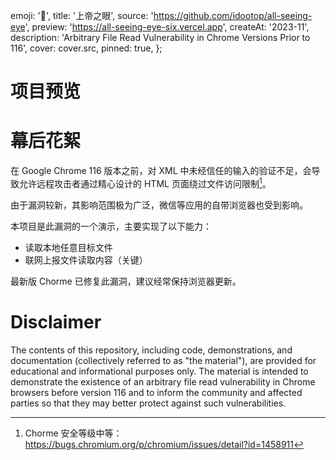 
  emoji: '👀',
  title: '上帝之眼',
  source: 'https://github.com/idootop/all-seeing-eye',
  preview: 'https://all-seeing-eye-six.vercel.app',
  createAt: '2023-11',
  description:
    'Arbitrary File Read Vulnerability in Chrome Versions Prior to 116',
  cover: cover.src,
  pinned: true,
};

# 项目预览


<BaseImage src={demo.src} alt="读取 file:///etc/passwd 本地文件" />

# 幕后花絮

在 Google Chrome 116 版本之前，对 XML 中未经信任的输入的验证不足，会导致允许远程攻击者通过精心设计的 HTML 页面绕过文件访问限制[^1]。

由于漏洞较新，其影响范围极为广泛，微信等应用的自带浏览器也受到影响。

本项目是此漏洞的一个演示，主要实现了以下能力：

- 读取本地任意目标文件
- 联网上报文件读取内容（关键）

最新版 Chorme 已修复此漏洞，建议经常保持浏览器更新。

# Disclaimer

The contents of this repository, including code, demonstrations, and documentation (collectively referred to as "the material"), are provided for educational and informational purposes only. The material is intended to demonstrate the existence of an arbitrary file read vulnerability in Chrome browsers before version 116 and to inform the community and affected parties so that they may better protect against such vulnerabilities.

[^1]: Chorme 安全等级中等：https://bugs.chromium.org/p/chromium/issues/detail?id=1458911
